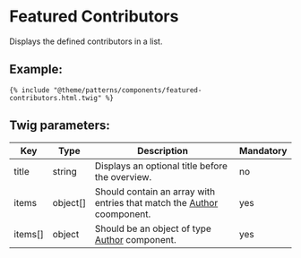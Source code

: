 # Featured Contributors

Displays the defined contributors in a list.

## Example:

```
{% include "@theme/patterns/components/featured-contributors.html.twig" %}
```

## Twig parameters:

| Key     | Type     | Description                                                                                                                  | Mandatory |
| ------- | -------- | ---------------------------------------------------------------------------------------------------------------------------- | --------- |
| title   | string   | Displays an optional title before the overview.                                                                              | no        |
| items   | object[] | Should contain an array with entries that match the [Author](/?path=/story/components-author--initials-fallback) coomponent. | yes       |
| items[] | object   | Should be an object of type [Author](/?path=/story/components-author--initials-fallback) component.                          | yes       |
